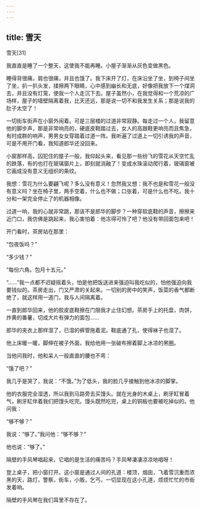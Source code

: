 ```yaml
---
---
---
```

title: 雪天
---




雪天[31]



我直直是睡了一个整天，这使我不能再睡。小屋子渐渐从灰色变做黑色。

睡得背很痛，肩也很痛，并且也饿了。我下床开了灯，在床沿坐了坐，到椅子间坐了坐，扒一扒头发，揉擦两下眼睛，心中感到幽长和无底，好像把我放下一个煤洞去，并且没有灯笼，使我一个人走沉下去。屋子虽然小，在我觉得和一个荒凉的广场样，屋子的墙壁隔离着我，比天还远，那是说一切不和我发生关系；那是说我的肚子太空了！

一切街车街声在小窗外闹着。可是三层楼的过道非常寂静。每走过一个人，我留意他的脚步声，那是非常响亮的，硬底皮鞋踏过去，女人的高跟鞋更响亮而且焦急，有时成群的响声，男男女女穿踏着过道一阵。我听遍了过道上一切引诱我的声音，可是不用开门看，我知道郎华还没回来。

小窗那样高，囚犯住的屋子一般，我仰起头来，看见那一些纷飞的雪花从天空忙乱的跌落，有的也打在玻璃窗片上，即刻就消融了！变成水珠滚动爬行着，玻璃窗被它画成没有意义无组织的条纹。

我想：雪花为什么要翩飞呢？多么没有意义！忽然我又想：我不也是和雪花一般没有意义吗？坐在椅子里，两手空着，什么也不做；口张着，可是什么也不吃。我十分和一架完全停止了的机器相像。

过道一响，我的心就非常跳，那该不是郎华的脚步？一种穿软底鞋的声音，擦擦来近门口，我仿佛是跳起来，我心害怕着：他冻得可怜了吧？他没有带回面包来吧！

开门看时，茶房站在那里：

“包夜饭吗？”

“多少钱？”

“每份六角。包月十五元。”

“……”我一点都不迟疑摇着头，怕是他把饭送进来强迫叫我吃似的，怕他强迫向我要钱似的。茶房走出，门又严肃的关起来。一切别的房中的笑声，饭菜的香气都断绝了，就这样用一道门，我与人间隔离着。

一直到郎华回来，他的胶皮底鞋擦在门限我才止住幻想。茶房手上的托盘，肉饼，炸黄的番薯，切成大片有弹力的面包……

郎华的夹衣上那样湿了，已湿的裤管拖着泥。鞋底通了孔，使得袜子也湿了。

他上床暖一暖，脚伸在被子外面，我给他用一张破布擦着脚上冰凉的黑圈。

当他问我时，他和呆人一般直直的腰也不弯：

“饿了吧？”

我几乎是哭了，我说：“不饿。”为了低头，我的脸几乎接触到他冰凉的脚掌。

他的衣服完全湿透，所以我到马路旁去买馒头。就在光身的木桌上，刷牙缸冒着气，刷牙缸伴着我们把馒头吃完。馒头既然吃完，桌上的铜板也要被吃掉似的。他问我：

“够不够？”

我说：“够了。”我问他：“够不够？”

他也说：“够了。”

隔壁的手风琴唱起来，它唱的是生活的痛苦吗？手风琴凄凄凉凉地唱呀！

登上桌子，把小窗打开。这小窗是通过人间的孔道：楼顶，烟囱，飞着雪沉重而浓黑的天，路灯，警察，街车，小贩，乞丐，一切显现在这小孔道，烦烦忙忙的市街发着响。

隔壁的手风琴在我们耳里不存在了。